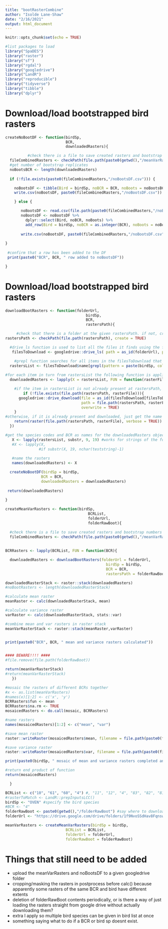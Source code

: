 ```yaml
---
title: "bootRasterCombine"
author: "Isolde Lane-Shaw"
date: "2/16/2021"
output: html_document
---
```


```r
knitr::opts_chunk$set(echo = TRUE)
```


```r

#list packages to load
library("SpaDES")
library("raster")
library("sf")
library("rgdal")
library("googledrive")
library("LandR")
library("reproducible")
library("tidyverse")
library("tibble")
library("dplyr")


```


# Download/load bootstrapped bird rasters

```r

createNoBootDF <- function(birdSp, 
                           BCR,
                           downloadedRasters){

          #check there is a file to save created rasters and bootstrap numbers info to 
  fileCombinedRasters <- checkPath(file.path(paste0(getwd(),"/meanVarRasters")), create = TRUE)   
  #get number of bootstrap replicates
  noBootsBCR <- length(downloadedRasters)  
  
  if (!file.exists(paste0(fileCombinedRasters,"/noBootsDF.csv"))) {

    noBootsDF <- tibble(Bird = birdSp, noBCR = BCR, noBoots = noBootsBCR)
    write.csv(noBootsDF, paste0(fileCombinedRasters,"/noBootsDF.csv"))

    } else {

       noBootsDF <- read.csv(file.path(paste0(fileCombinedRasters,"/noBootsDF.csv")), header = TRUE)
       noBootsDF <- noBootsDF %>% 
         dplyr::select(Bird, noBCR, noBoots) %>%
         add_row(Bird = birdSp, noBCR = as.integer(BCR), noBoots = noBootsBCR)  
          
       write.csv(noBootsDF, paste0(fileCombinedRasters,"/noBootsDF.csv"))
       
}
 
 #confirm that a row has been added to the DF 
 print(paste0("BCR", BCR, " row added to noBootsDF"))

}

```


# Download/load bootstrapped bird rasters

```r

downloadBootRasters <- function(folderUrl, 
                                    birdSp, 
                                    BCR,
                                    rastersPath){

     #check that there is a folder at the given rastersPath. if not, create it. 
rastersPath <- checkPath(file.path(rastersPath), create = TRUE)

  #drive_ls function is used to list all the files it finds using the folder url with the given pattern
   filesToDownload <- googledrive::drive_ls( path = as_id(folderUrl), pattern = paste0("BCR_",BCR,"-boot-")) #note: has to be changed if filenaming system changes

    #grepl function searches for all items in the filesToDownload that are onthe birdSp & stores their names in rastersforBirdList 
  rastersList <- filesToDownload$name[grepl(pattern = paste(birdSp, collapse = "|"), x = filesToDownload$name)]
  
#for each item in turn from rastersList the following function is applied: 
  downloadedRasters <- lapply(X = rastersList, FUN = function(rasterFile){

    #if the item in rastersList is not already present at rastersPath, googledrive package downloads it    
        if (!file.exists(file.path(rastersPath, rasterFile))){
      googledrive::drive_download(file = as_id(filesToDownload[filesToDownload$name %in% rasterFile, ]$id), #rasterFile,
                                  path = file.path(rastersPath, rasterFile), 
                                  overwrite = TRUE)
    }
#otherwise, if it is already present and downloaded, just get the name of the item
    return(raster(file.path(rastersPath, rasterFile), verbose = TRUE))
  })

#get the species codes and BCR as names for the downloadedRasters object, rather than using the whole filepath
   X <- lapply(rastersList, substr, 9, 19) #works for strings of the form "pred250-XXXX_BCR_XX"
   #X <- lapply(X, 
               #if substr(X, 19, nchar(teststring)-1)
   
   #name the rasters
   names(downloadedRasters) <- X

  createNoBootDF(birdSp = birdSp, 
                BCR = BCR,
                downloadedRasters = downloadedRasters)
   
 return(downloadedRasters)
   
}

```



```r

createMeanVarRasters <- function(birdSp,
                                     BCRList,
                                     folderUrl,
                                     folderRawBoot){

  #check there is a file to save created rasters and bootstrap numbers info to 
  fileCombinedRasters <- checkPath(file.path(paste0(getwd(),"/meanVarRasters")), create = TRUE)
  
  
BCRRasters <- lapply(BCRList, FUN = function(BCR){

  downloadedRasters <- downloadBootRasters(folderUrl = folderUrl, 
                                             birdSp = birdSp, 
                                             BCR = BCR, 
                                             rastersPath = folderRawBoot)

downloadedRasterStack <- raster::stack(downloadedRasters)
#noBootRasters <- length(downloadedRasterStack)

#calculate mean raster 
meanRaster <- calc(downloadedRasterStack, mean)

#calculate variance raster 
varRaster <- calc(downloadedRasterStack, stats::var)

#combine mean and var rasters in raster stack
meanVarRasterStack <- raster::stack(meanRaster,varRaster)


print(paste0("BCR", BCR, " mean and variance rasters calculated"))


#### BEWARE!!!! ####
#file.remove(file.path(folderRawBoot))

return(meanVarRasterStack)
#return(meanVarRasterStack)
   })

#mosaic the rasters of different BCRs together
#x <- as.list(meanVarRasters)
#names(x)[1:2] <- c('x', 'y')
BCRRasters$fun <- mean
BCRRasters$na.rm <- TRUE
mosaicedRasters <- do.call(mosaic, BCRRasters)

#name rasters
names(mosaicedRasters)[1:2] <- c("mean", "var")

#save mean raster
raster::writeRaster(mosaicedRasters$mean, filename = file.path(paste0(fileCombinedRasters,"/mean", birdSp,".tif")), format = 'GTiff', overwrite = TRUE)

#save variance raster
raster::writeRaster(mosaicedRasters$var, filename = file.path(paste0(fileCombinedRasters,"/var", birdSp,".tif")), format = 'GTiff', overwrite = TRUE)

print(paste0(birdSp, " mosaic of mean and variance rasters completed and saved"))

#return end product of function                     
return(mosaicedRasters)

  }
```

```r

BCRList <- c("10", "61", "60", "4") #, "11", "12", "4", "83", "82", "81", "80", "71", "70", "14")
#rasterToMatch <- LandR::prepInputsLCC()
birdSp <- "OVEN" #specify the bird species
#BCR <- "4"
folderRawBoot <- paste0(getwd(),"/folderRawBoot") #say where to download to
folderUrl <- "https://drive.google.com/drive/folders/1f9NvoSSdHav8FqnswwPYuV0TFLr19ny5" # give file location 

meanVarRasters <- createMeanVarRasters(birdSp = birdSp,
                           BCRList = BCRList,
                           folderUrl = folderUrl,
                           folderRawBoot = folderRawBoot) 

```

# Things that still need to be added

- upload the meanVarRasters and noBootsDF to a given googledrive folder
- cropping/masking the rasters in postprocess before calc() because apparently some rasters of the same BCR and bird have different extents
- deletion of folderRawBoot contents periodically, or is there a way of just loading the rasters straight from google drive without actually downloading them? 
- extra l apply so multiple bird species can be given in bird list at once
- something saying what to do if a BCR or bird sp doesnt exist.





